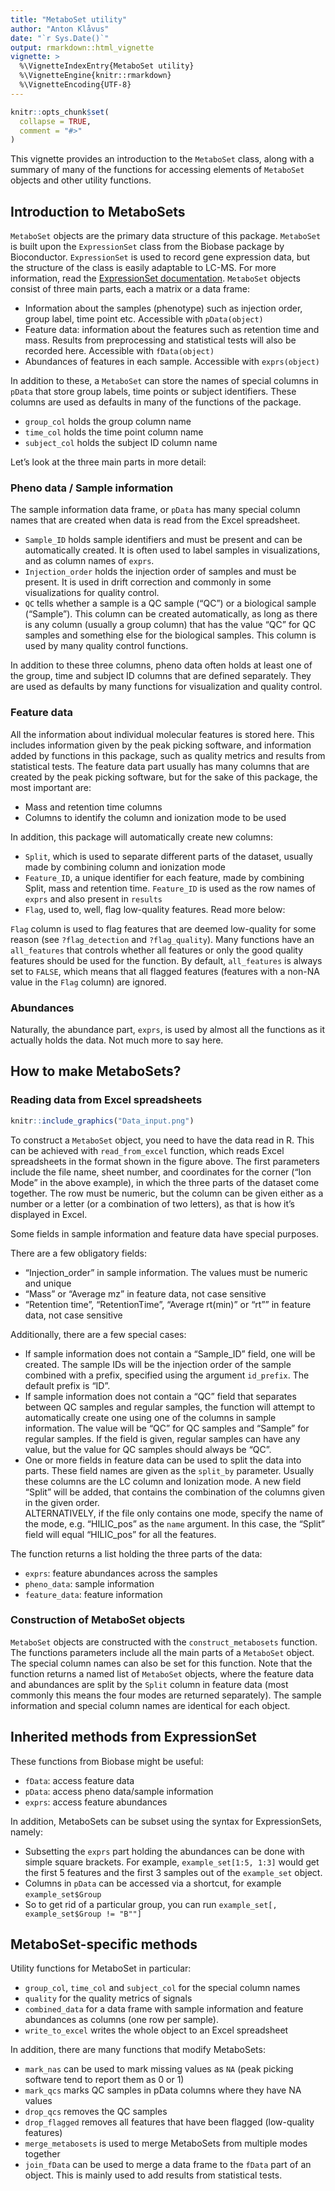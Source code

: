 ---
title: "MetaboSet utility"
author: "Anton Klåvus"
date: "`r Sys.Date()`"
output: rmarkdown::html_vignette
vignette: >
  %\VignetteIndexEntry{MetaboSet utility}
  %\VignetteEngine{knitr::rmarkdown}
  %\VignetteEncoding{UTF-8}
---

```{r setup, include = FALSE}
knitr::opts_chunk$set(
  collapse = TRUE,
  comment = "#>"
)
```


This vignette provides an introduction to the ```MetaboSet``` class, along with a summary of many of the functions for accessing elements of ```MetaboSet``` objects and other utility functions.

## Introduction to MetaboSets

```MetaboSet``` objects are the primary data structure of this package. ```MetaboSet``` is built upon the ```ExpressionSet``` class from the Biobase package by Bioconductor. ```ExpressionSet``` is used to record gene expression data, but the structure of the class is easily adaptable to LC-MS. For more information, read the [ExpressionSet documentation](https://www.bioconductor.org/packages/release/bioc/vignettes/Biobase/inst/doc/ExpressionSetIntroduction.pdf). ```MetaboSet``` objects consist of three main parts, each a matrix or a data frame:

- Information about the samples (phenotype) such as injection order, group label, time point etc. Accessible with ```pData(object)```
- Feature data: information about the features such as retention time and mass. Results from preprocessing and statistical tests will also be recorded here. Accessible with ```fData(object)```
- Abundances of features in each sample. Accessible with ```exprs(object)```

In addition to these, a ```MetaboSet``` can store the names of special columns in ```pData``` that store group labels, time points or subject identifiers. These columns are used as defaults in many of the functions of the package.  

- ```group_col``` holds the group column name  
- ```time_col``` holds the time point column name  
- ```subject_col``` holds the subject ID column name

Let's look at the three main parts in more detail:

### Pheno data / Sample information

The sample information data frame, or ```pData``` has many special column names that are created when data is read from the Excel spreadsheet.  

- ```Sample_ID``` holds sample identifiers and must be present and can be automatically created. It is often used to label samples in visualizations, and as column names of ```exprs```. 
- ```Injection_order``` holds the injection order of samples and must be present. It is used in drift correction and commonly in some visualizations for quality control. 
- ```QC``` tells whether a sample is a QC sample ("QC") or a biological sample ("Sample"). This column can be created automatically, as long as there is any column (usually a group column) that has the value "QC" for QC samples and something else for the biological samples. This column is used by many quality control functions.

In addition to these three columns, pheno data often holds at least one of the group, time and subject ID columns that are defined separately. They are used as defaults by many functions for visualization and quality control.

### Feature data

All the information about individual molecular features is stored here. This includes information given by the peak picking software, and information added by functions in this package, such as quality metrics and results from statistical tests. The feature data part usually has many columns that are created by the peak picking software, but for the sake of this package, the most important are:  

- Mass and retention time columns  
- Columns to identify the column and ionization mode to be used  

In addition, this package will automatically create new columns:

- ```Split```, which is used to separate different parts of the dataset, usually made by combining column and ionization mode  
- ```Feature_ID```, a unique identifier for each feature, made by combining Split, mass and retention time. ```Feature_ID``` is used as the row names of ```exprs``` and also present in ```results```
- ```Flag```, used to, well, flag low-quality features. Read more below:

```Flag``` column is used to flag features that are deemed low-quality for some reason (see ```?flag_detection``` and ```?flag_quality```). Many functions have an ```all_features``` that controls whether all features or only the good quality features should be used for the function. By default, ```all_features``` is always set to ```FALSE```, which means that all flagged features (features with a non-NA value in the ```Flag``` column) are ignored.

### Abundances

Naturally, the abundance part, ```exprs```, is used by almost all the functions as it actually holds the data. Not much more to say here.


## How to make MetaboSets?

### Reading data from Excel spreadsheets

```{r, out.width = "600px", echo=FALSE}
knitr::include_graphics("Data_input.png")
```

To construct a ```MetaboSet``` object, you need to have the data read in R. This can be achieved with ```read_from_excel``` function, which reads Excel spreadsheets in the format shown in the figure above. The first parameters include the file name, sheet number, and coordinates for the corner ("Ion Mode" in the above example), in which the three parts of the dataset come together. The row must be numeric, but the column can be given either as a number or a letter (or a combination of two letters), as that is how it's displayed in Excel. 

Some fields in sample information and feature data have special purposes. 

There are a few obligatory fields:  

- "Injection_order" in sample information. The values must be numeric and unique  
- "Mass" or "Average mz" in feature data, not case sensitive  
- "Retention time", "RetentionTime", "Average rt(min)" or "rt"" in feature data, not case sensitive

Additionally, there are a few special cases:

- If sample information does not contain a "Sample_ID" field, one will be created. The sample IDs will be the injection order of the sample combined with a prefix, specified using the argument ```id_prefix```. The default prefix is "ID".  
- If sample information does not contain a "QC" field that separates between QC samples and regular samples, the function will attempt to automatically create one using one of the columns in sample information. The value will be "QC" for QC samples and "Sample" for regular samples. If the field is given, regular samples can have any value, but the value for QC samples should always be "QC".  
- One or more fields in feature data can be used to split the data into parts. These field names are given as the ```split_by``` parameter. Usually these columns are the LC column and Ionization mode. A new field "Split" will be added, that contains the combination of the columns given in the given order.  
ALTERNATIVELY, if the file only contains one mode, specify the name of the mode, e.g. "HILIC_pos" as the ```name``` argument. In this case, the "Split" field will equal "HILIC_pos" for all the features.

The function returns a list holding the three parts of the data:

- ```exprs```: feature abundances across the samples  
- ```pheno_data```: sample information  
- ```feature_data```: feature information

### Construction of MetaboSet objects

```MetaboSet``` objects are constructed with the ```construct_metabosets``` function. The functions parameters include all the main parts of a ```MetaboSet``` object. The special column names can also be set for this function. Note that the function returns a named list of ```MetaboSet``` objects, where the feature data and abundances are split by the ```Split``` column in feature data (most commonly this means the four modes are returned separately). The sample information and special column names are identical for each object.

## Inherited methods from ExpressionSet

These functions from Biobase might be useful:

- ```fData```: access feature data  
- ```pData```: access pheno data/sample information  
- ```exprs```: access feature abundances

In addition, MetaboSets can be subset using the syntax for ExpressionSets, namely:  

- Subsetting the ```exprs``` part holding the abundances can be done with simple square brackets. For example, ```example_set[1:5, 1:3]``` would get the first 5 features and the first 3 samples out of the ```example_set``` object.  
- Columns in ```pData``` can be accessed via a shortcut, for example ```example_set$Group```  
- So to get rid of a particular group, you can run ```example_set[, example_set$Group != "B""]```

## MetaboSet-specific methods

Utility functions for MetaboSet in particular:

- ```group_col```, ```time_col``` and ```subject_col``` for the special column names  
- ```quality``` for the quality metrics of signals  
- ```combined_data``` for a data frame with sample information and feature abundances as columns (one row per sample).
- ```write_to_excel``` writes the whole object to an Excel spreadsheet

In addition, there are many functions that modify MetaboSets:

- ```mark_nas``` can be used to mark missing values as ```NA``` (peak picking software tend to report them as 0 or 1)
- ```mark_qcs``` marks QC samples in pData columns where they have NA values  
- ```drop_qcs``` removes the QC samples  
- ```drop_flagged``` removes all features that have been flagged (low-quality features)  
- ```merge_metabosets``` is used to merge MetaboSets from multiple modes together  
- ```join_fData``` can be used to merge a data frame to the ```fData``` part of an object. This is mainly used to add results from statistical tests.


